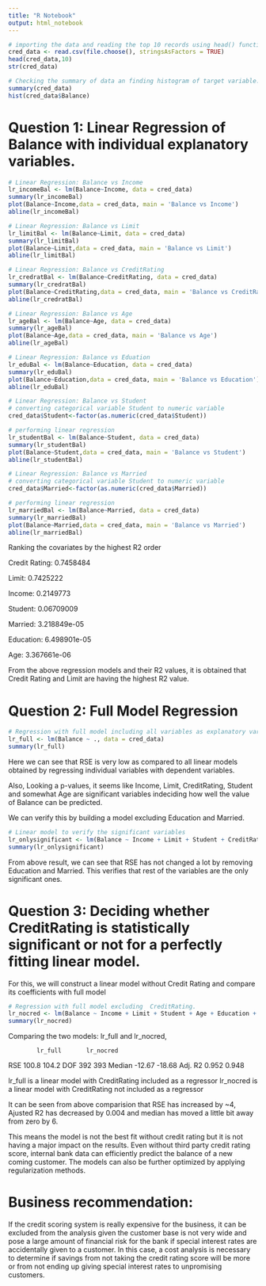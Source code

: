 ---
title: "R Notebook"
output: html_notebook
---

```{r}
# importing the data and reading the top 10 records using head() function
cred_data <- read.csv(file.choose(), stringsAsFactors = TRUE)
head(cred_data,10)
str(cred_data)
```

```{r}
# Checking the summary of data an finding histogram of target variable. Most people are having account balance below 500.
summary(cred_data)
hist(cred_data$Balance)
```


# Question 1: Linear Regression of Balance with individual explanatory variables.

```{r}
# Linear Regression: Balance vs Income
lr_incomeBal <- lm(Balance~Income, data = cred_data)
summary(lr_incomeBal)
plot(Balance~Income,data = cred_data, main = 'Balance vs Income')
abline(lr_incomeBal)
```
```{r}
# Linear Regression: Balance vs Limit
lr_limitBal <- lm(Balance~Limit, data = cred_data)
summary(lr_limitBal)
plot(Balance~Limit,data = cred_data, main = 'Balance vs Limit')
abline(lr_limitBal)
```




```{r}
# Linear Regression: Balance vs CreditRating
lr_credratBal <- lm(Balance~CreditRating, data = cred_data)
summary(lr_credratBal)
plot(Balance~CreditRating,data = cred_data, main = 'Balance vs CreditRating')
abline(lr_credratBal)
```


```{r}
# Linear Regression: Balance vs Age
lr_ageBal <- lm(Balance~Age, data = cred_data)
summary(lr_ageBal)
plot(Balance~Age,data = cred_data, main = 'Balance vs Age')
abline(lr_ageBal)
```


```{r}
# Linear Regression: Balance vs Eduation
lr_eduBal <- lm(Balance~Education, data = cred_data)
summary(lr_eduBal)
plot(Balance~Education,data = cred_data, main = 'Balance vs Education')
abline(lr_eduBal)
```



```{r}
# Linear Regression: Balance vs Student
# converting categorical variable Student to numeric variable
cred_data$Student<-factor(as.numeric(cred_data$Student))

# performing linear regression
lr_studentBal <- lm(Balance~Student, data = cred_data)
summary(lr_studentBal)
plot(Balance~Student,data = cred_data, main = 'Balance vs Student')
abline(lr_studentBal)
```


```{r}
# Linear Regression: Balance vs Married
# converting categorical variable Student to numeric variable
cred_data$Married<-factor(as.numeric(cred_data$Married))

# performing linear regression
lr_marriedBal <- lm(Balance~Married, data = cred_data)
summary(lr_marriedBal)
plot(Balance~Married,data = cred_data, main = 'Balance vs Married')
abline(lr_marriedBal)
```

Ranking the covariates by the highest R2 order

Credit Rating: 0.7458484

Limit: 0.7425222

Income: 0.2149773

Student: 0.06709009

Married: 3.218849e-05

Education: 6.498901e-05

Age: 3.367661e-06

From the above regression models and their R2 values, it is obtained that Credit Rating and Limit are having
the highest R2 value.


# Question 2: Full Model Regression

```{r}
# Regression with full model including all variables as explanatory variables
lr_full <- lm(Balance ~ ., data = cred_data)
summary(lr_full)
```


Here we can see that RSE is very low as compared to all linear models obtained by regressing individual variables with dependent variables.

Also, Looking a p-values, it seems like Income, Limit, CreditRating, Student and somewhat Age are significant variables indeciding how well the value of Balance can be predicted.

We can verify this by building a model excluding Education and Married.

```{r}
# Linear model to verify the significant variables
lr_onlysignificant <- lm(Balance ~ Income + Limit + Student + CreditRating + Age, data = cred_data)
summary(lr_onlysignificant)
```

From above result, we can see that RSE has not changed a lot by removing Education and Married. This verifies that rest of the variables are the only significant ones.




# Question 3: Deciding whether CreditRating is statistically significant or not for a perfectly fitting linear model.

For this, we will construct a linear model without Credit Rating and compare its coefficients with full model

```{r}
# Regression with full model excluding  CreditRating.
lr_nocred <- lm(Balance ~ Income + Limit + Student + Age + Education + Married, data = cred_data)
summary(lr_nocred)
```


Comparing the two models: lr_full and lr_nocred,

            lr_full       lr_nocred
RSE           100.8           104.2
DOF           392             393
Median      -12.67          -18.68
Adj. R2       0.952           0.948


lr_full is a linear model with CreditRating included as a regressor
lr_nocred is a linear model with CreditRating not included as a regressor

It can be seen from above comparision that RSE has increased by ~4, Ajusted R2 has decreased by 0.004 and median has moved a little bit away from zero by 6.

This means the model is not the best fit without credit rating but it is not having a major impact on the results. Even without third party credit rating score, internal bank data can efficiently predict the balance of a new coming customer. The models can also be further optimized by applying regularization methods. 

# Business recommendation: 
If the credit scoring system is really expensive for the business, it can be excluded from the analysis given the customer base is not very wide and pose a large amount of financial risk for the bank if special interest rates are accidentally given to a customer. In this case, a cost analysis is necessary to determine if savings from not taking the credit rating score will be more or from not ending up giving special interest rates to unpromising customers.
















